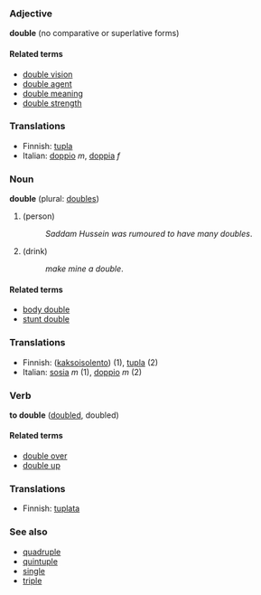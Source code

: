 ===Adjective===
'''double''' (no comparative or superlative forms)

====Related terms====
*[[double vision]]
*[[double agent]]
*[[double meaning]]
*[[double strength]]

===Translations===
*Finnish: [[tupla]]
*Italian: [[doppio]] ''m'', [[doppia]] ''f''

===Noun===
'''double''' (plural: [[doubles]])

#(person)
#:''Saddam Hussein was rumoured to have many doubles''.
#(drink)
#:''make mine a double''.

====Related terms====
*[[body double]]
*[[stunt double]]

===Translations===
*Finnish: ([[kaksoisolento]]) (1), [[tupla]] (2)
*Italian: [[sosia]] ''m'' (1), [[doppio]] ''m'' (2)

===Verb===
'''to double''' ([[doubled]], doubled)

====Related terms====
*[[double over]]
*[[double up]]

===Translations===
*Finnish: [[tuplata]]

===See also===
*[[quadruple]]
*[[quintuple]]
*[[single]]
*[[triple]]